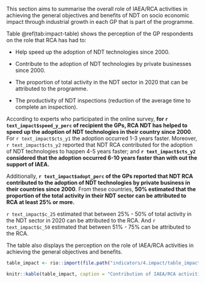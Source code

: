 

This section aims to summarise the overall role of IAEA/RCA activities in achieving the general objectives and benefits of NDT on socio economic impact through industrial growth in each GP that is part of the programme.

Table \@ref(tab:impact-table) shows the perception of the GP respondents on the role that RCA has had to:

* Help speed up the adoption of NDT technologies since 2000.

* Contribute to the adoption of NDT technologies by private businesses since 2000.

* The proportion of total activity in the NDT sector in 2020 that can be attributed to the programme.

* The productivity of NDT inspections (reduction of the average time to complete an inspection).



According to experts who participated in the online survey, **for `r text_impact$speed_y_perc` of recipient the GPs, RCA NDT has helped to speed up the adoption of NDT technologies in their country since 2000**. For `r text_impact$cts_y1` the adoption occurred 1-3 years faster. Moreover, `r text_impact$cts_y2` reported that NDT RCA contributed for the adoption of NDT technologies to happen 4-5 years faster; and **`r text_impact$cts_y2` considered that the adoption occurred  6-10 years faster than with out the support of IAEA.**


Additionally, **`r text_impact$adopt_perc` of the GPs reported  that NDT RCA contributed to the adoption of NDT technologies by private business in their countries since 2000**. From these countries, **50% estimated that the proportion of the total activity in their NDT sector can be attributed to RCA at least 25% or more.** 

`r text_impact$c_25` estimated that between 25% - 50% of total activity in the NDT sector in 2020 can be attributed to the RCA. And `r text_impact$c_50` estimated that between 51% - 75% can be attributed to the RCA. 



The table also displays the perception on the role of IAEA/RCA activities in achieving the general objectives and benefits.


```r


table_impact <- rio::import(file.path("indicators/4.impact/table_impact.rds"))

knitr::kable(table_impact, caption = "Contribution of IAEA/RCA activities in achieving general objectives and benefits by GP")

```






